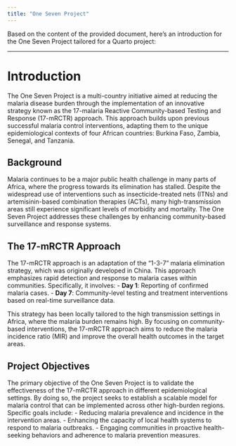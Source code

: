 ```yaml
---
title: "One Seven Project"
---
```


Based on the content of the provided document, here’s an introduction for the One Seven Project tailored for a Quarto project:

---

# Introduction

The One Seven Project is a multi-country initiative aimed at reducing the malaria disease burden through the implementation of an innovative strategy known as the 17-malaria Reactive Community-based Testing and Response (17-mRCTR) approach. This approach builds upon previous successful malaria control interventions, adapting them to the unique epidemiological contexts of four African countries: Burkina Faso, Zambia, Senegal, and Tanzania.

## Background

Malaria continues to be a major public health challenge in many parts of Africa, where the progress towards its elimination has stalled. Despite the widespread use of interventions such as insecticide-treated nets (ITNs) and artemisinin-based combination therapies (ACTs), many high-transmission areas still experience significant levels of morbidity and mortality. The One Seven Project addresses these challenges by enhancing community-based surveillance and response systems.

## The 17-mRCTR Approach

The 17-mRCTR approach is an adaptation of the "1-3-7" malaria elimination strategy, which was originally developed in China. This approach emphasizes rapid detection and response to malaria cases within communities. Specifically, it involves:
- **Day 1**: Reporting of confirmed malaria cases.
- **Day 7**: Community-level testing and treatment interventions based on real-time surveillance data.

This strategy has been locally tailored to the high transmission settings in Africa, where the malaria burden remains high. By focusing on community-based interventions, the 17-mRCTR approach aims to reduce the malaria incidence ratio (MIR) and improve the overall health outcomes in the target areas.

## Project Objectives

The primary objective of the One Seven Project is to validate the effectiveness of the 17-mRCTR approach in different epidemiological settings. By doing so, the project seeks to establish a scalable model for malaria control that can be implemented across other high-burden regions. Specific goals include:
- Reducing malaria prevalence and incidence in the intervention areas.
- Enhancing the capacity of local health systems to respond to malaria outbreaks.
- Engaging communities in proactive health-seeking behaviors and adherence to malaria prevention measures.

